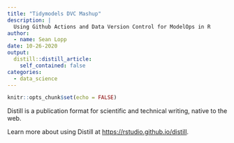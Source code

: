 ```yaml
---
title: "Tidymodels DVC Mashup"
description: |
  Using Github Actions and Data Version Control for ModelOps in R
author:
  - name: Sean Lopp
date: 10-26-2020
output:
  distill::distill_article:
    self_contained: false
categories:
  - data_science
---
```


```r
knitr::opts_chunk$set(echo = FALSE)
```

Distill is a publication format for scientific and technical writing, native to the web.

Learn more about using Distill at <https://rstudio.github.io/distill>.
